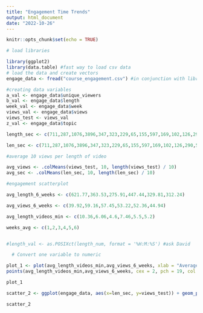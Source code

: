 ```yaml
---
title: "Engagement Time Trends"
output: html_document
date: "2022-10-26"
---
```


```r
knitr::opts_chunk$set(echo = TRUE)
```


```r
# load libraries

library(ggplot2)
library(data.table) #fast way to load csv data
# load the data and create vectors
engage_data <- fread("course_engagement.csv") #in conjunction with library(data.table to load csv)
```

```r
#creating data variables
a_val <- engage_data$unique_viewers
b_val <- engage_data$length
week_val <- engage_data$week
views_val <- engage_data$views
views_test <- views_val
z_val <- engage_data$topic

length_sec <- c(711,287,1076,3896,347,323,229,65,155,597,169,102,126,290,566,377,527,102,482,325,534,422,315,298,63,513,207,402,209,603,441,231,587,227,177,523,391,228,414,251,271,182,371,79,1163,488,405,176,505,277,369,565,451,465,492,160,578,449,281,296,456,390,184,439,458,532,277,272,83,202,405,185,379,118,163,350,517,472,313,143)

len_sec <- c(711,287,1076,3896,347,323,229,65,155,597,169,102,126,290,566,377,527,102,482,325,534,422,315,298,63,513,207,402,209,603,441,231,587,227,177,523,391,228,414,251,271,182,371,79,1163,488,405,176,505,277,369,565,451,465,492,160,578,449,281,296,456,390,184,439,458,532,277,272,83,202,405,185,379,118,163,350,517,472,313,143)

#average 10 views per length of video

avg_views <- .colMeans(views_test, 10, length(views_test) / 10) 
avg_sec <- .colMeans(len_sec, 10, length(len_sec) / 10)

#engagement scatterplot

avg_length_6_weeks <- c(621.77,363.53,275.91,447.44,329.81,312.24)

avg_views_6_weeks <- c(39.92,59.16,57.45,53.22,52.36,44.94)

avg_length_videos_min <- c(10.36,6.06,4.6,7.46,5.5,5.2)

weeks_avg <- c(1,2,3,4,5,6)


#length_val <- as.POSIXct(length_num, format = '%H:M:%S') #ask David

  # Convert one variable to numeric

```



```r
plot_1 <- plot(avg_length_videos_min,avg_views_6_weeks, xlab = "Average Weekly Length of Videos (Minutes)", ylab = "Average Weekly View Count", main = "Trends Displaying Data Science Toolkit Students Engagament Weekly", type = "h", col = "blue") +
points(avg_length_videos_min,avg_views_6_weeks, cex = 2, pch = 19, col ="blue")

plot_1
```

```r
scatter_2 <- ggplot(engage_data, aes(x=len_sec, y=views_test)) + geom_point() + theme_linedraw() + geom_line(size = 1, alpha = 0.8, linetype = 1) + xlab("Length of Video (Seconds)") + ylab("Average Views") + ggtitle("Total Data Science Toolkit Views Per Video")

scatter_2
```
<br>
<br>
<br>
<br>
<br>
<br>
